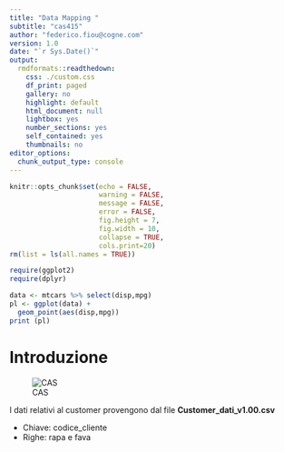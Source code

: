 ```yaml
---
title: "Data Mapping "
subtitle: "cas415"
author: "federico.fiou@cogne.com"
version: 1.0 
date: "`r Sys.Date()`"
output:
  rmdformats::readthedown:
    css: ./custom.css
    df_print: paged
    gallery: no
    highlight: default
    html_document: null
    lightbox: yes
    number_sections: yes
    self_contained: yes
    thumbnails: no
editor_options:
  chunk_output_type: console
---
```


```r
knitr::opts_chunk$set(echo = FALSE,
                      warning = FALSE,
                      message = FALSE,
                      error = FALSE,
                      fig.height = 7,
                      fig.width = 10,
                      collapse = TRUE,
                      cols.print=20)
rm(list = ls(all.names = TRUE))

require(ggplot2)
require(dplyr)
```

```r
data <- mtcars %>% select(disp,mpg)
pl <- ggplot(data) + 
  geom_point(aes(disp,mpg))
print (pl)
```

# Introduzione

![CAS](./logo.png)

I dati relativi al customer provengono dal file **Customer_dati_v1.00.csv**

+ Chiave: codice_cliente
+ Righe: rapa e fava
